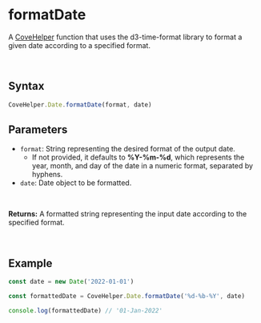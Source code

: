 
<Meta
  title="Helpers/CoveHelper/Date/formatDate"
/>

# formatDate
A [CoveHelper](./?path=/docs/helpers-covehelper-covehelper-class--docs) function that uses the d3-time-format library to format a given date according to a specified format.

&nbsp;
## Syntax
```js
CoveHelper.Date.formatDate(format, date)
```

## Parameters
- `format`: String representing the desired format of the output date.
  - If not provided, it defaults to **%Y-%m-%d**, which represents the year, month, and day of the date in a numeric format, separated by hyphens.
- `date`: Date object to be formatted.
<br/>

**Returns:** A formatted string representing the input date according to the specified format.

&nbsp;
## Example
```jsx
const date = new Date('2022-01-01')

const formattedDate = CoveHelper.Date.formatDate('%d-%b-%Y', date)

console.log(formattedDate) // '01-Jan-2022'
```
